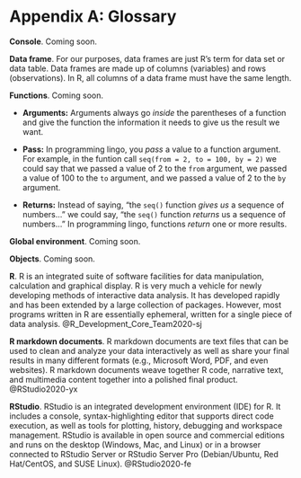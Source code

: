 # Appendix A: Glossary {-}

**Console**. Coming soon.

**Data frame**. For our purposes, data frames are just R's term for data set or data table. Data frames are made up of columns (variables) and rows (observations). In R, all columns of a data frame must have the same length.

**Functions**. Coming soon.

  * **Arguments:** Arguments always go _inside_ the parentheses of a function and give the function the information it needs to give us the result we want.   

  * **Pass:** In programming lingo, you _pass_ a value to a function argument. For example, in the funtion call `seq(from = 2, to = 100, by = 2)` we could say that we passed a value of 2 to the `from` argument, we passed a value of 100 to the `to` argument, and we passed a value of 2 to the `by` argument.  

  * **Returns:** Instead of saying, “the `seq()` function _gives us_ a sequence of numbers…” we could say, “the `seq()` function _returns_ us a sequence of numbers…” In programming lingo, functions _return_ one or more results.  
  
**Global environment**. Coming soon.

**Objects**. Coming soon.

**R**. R is an integrated suite of software facilities for data manipulation, calculation and graphical display. R is very much a vehicle for newly developing methods of interactive data analysis. It has developed rapidly and has been extended by a large collection of packages. However, most programs written in R are essentially ephemeral, written for a single piece of data analysis. @R_Development_Core_Team2020-sj

**R markdown documents**. R markdown documents are text files that can be used to clean and analyze your data interactively as well as share your final results in many different formats (e.g., Microsoft Word, PDF, and even websites). R markdown documents weave together R code, narrative text, and multimedia content together into a polished final product. @RStudio2020-yx

**RStudio**. RStudio is an integrated development environment (IDE) for R. It includes a console, syntax-highlighting editor that supports direct code execution, as well as tools for plotting, history, debugging and workspace management. RStudio is available in open source and commercial editions and runs on the desktop (Windows, Mac, and Linux) or in a browser connected to RStudio Server or RStudio Server Pro (Debian/Ubuntu, Red Hat/CentOS, and SUSE Linux). @RStudio2020-fe

 